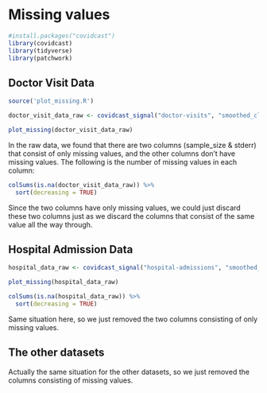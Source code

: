 # Missing values

```r
#install.packages("covidcast")
library(covidcast)
library(tidyverse)
library(patchwork)
```

## Doctor Visit Data
```r
source('plot_missing.R')
```
```r
doctor_visit_data_raw <- covidcast_signal("doctor-visits", "smoothed_cli", start_day = "2020-02-01", end_day = "2021-02-01", geo_type='state',geo_values=c('ny','ca','tx','co','hi','wa','ks','va','mo'))
```

```r
plot_missing(doctor_visit_data_raw)
```

In the raw data, we found that there are two columns (sample_size & stderr) that consist of only missing values, and the other columns don't have missing values. 
The following is the number of missing values in each column:
```r
colSums(is.na(doctor_visit_data_raw)) %>%
  sort(decreasing = TRUE)
```
Since the two columns have only missing values, we could just discard these two columns just as we discard the columns that consist of the same value all the way through.

## Hospital Admission Data
```r
hospital_data_raw <- covidcast_signal("hospital-admissions", "smoothed_covid19_from_claims", start_day = "2020-02-01", end_day = "2021-02-01", geo_type='state',geo_values=c('ny','ca','tx','co','hi','wa','ks','va','mo'))
```
```r
plot_missing(hospital_data_raw)
```

```r
colSums(is.na(hospital_data_raw)) %>%
  sort(decreasing = TRUE)
```

Same situation here, so we just removed the two columns consisting of only missing values.

## The other datasets
Actually the same situation for the other datasets, so we just removed the columns consisting of missing values.

